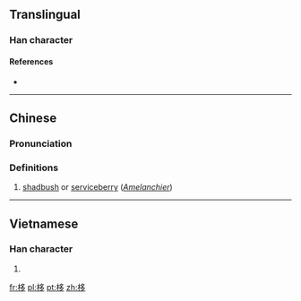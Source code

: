 ==Translingual==

===Han character===
{{Han char|rn=75|rad=木|as=06|sn=10|four=47927|canj=DNIN|ids=⿰[[木]][[多]]}}

====References====
* {{Han ref|kx=0522.090|dkj=14696|dj=0910.140|hdz=21205.010|uh=6818|ud=26648|bh=AEEB|bd=44779}}

----

==Chinese==
{{zh-forms}}

===Pronunciation===
{{zh-pron
|m=yí
|c=ji4
|mc=y
|oc=y
|ma=
|cat=pn
}}

===Definitions===
# [[shadbush]] or [[serviceberry]] (''[[Amelanchier]]'')

----

==Vietnamese==

===Han character===
{{vi-readings|rs=木06| hanviet = đa}}

# {{defn|lang=vi|sort=木06}}

[[fr:栘]]
[[pl:栘]]
[[pt:栘]]
[[zh:栘]]